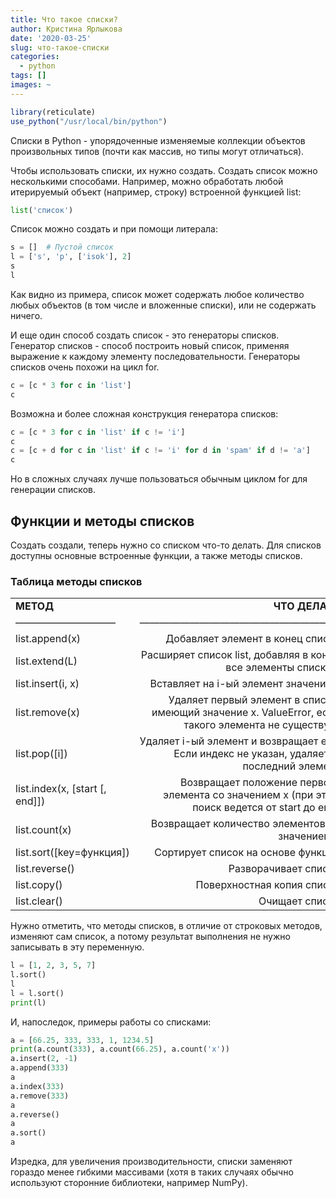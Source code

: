 ```yaml
---
title: Что такое списки?
author: Кристина Ярлыкова
date: '2020-03-25'
slug: что-такое-списки
categories:
  - python
tags: []
images: ~
---
```

```r
library(reticulate)
use_python("/usr/local/bin/python")
```

Списки в Python - упорядоченные изменяемые коллекции объектов произвольных типов (почти как массив, но типы могут отличаться).

Чтобы использовать списки, их нужно создать. Создать список можно несколькими способами. Например, можно обработать любой итерируемый объект (например, строку) встроенной функцией list:
```python
list('список')
```
Список можно создать и при помощи литерала:
```python
s = []  # Пустой список
l = ['s', 'p', ['isok'], 2]
s
l
```
Как видно из примера, список может содержать любое количество любых объектов (в том числе и вложенные списки), или не содержать ничего.

И еще один способ создать список - это генераторы списков. Генератор списков - способ построить новый список, применяя выражение к каждому элементу последовательности. Генераторы списков очень похожи на цикл for.
```python
c = [c * 3 for c in 'list']
c
```
Возможна и более сложная конструкция генератора списков:
```python
c = [c * 3 for c in 'list' if c != 'i']
c
c = [c + d for c in 'list' if c != 'i' for d in 'spam' if d != 'a']
c
```
Но в сложных случаях лучше пользоваться обычным циклом for для генерации списков.

## Функции и методы списков

Создать создали, теперь нужно со списком что-то делать. Для списков доступны основные встроенные функции, а также методы списков.

### Таблица методы списков

|                                                   |
|------------------------------|-------------------:|
|**МЕТОД**                      |**ЧТО ДЕЛАЕТ**|
------------------------------|------------------------------------------------------------|
list.append(x)	                |Добавляет элемент в конец списка|
list.extend(L)	                |Расширяет список list, добавляя в конец все элементы списка L|
list.insert(i, x)	            |Вставляет на i-ый элемент значение x|
list.remove(x)	                |Удаляет первый элемент в списке, имеющий значение x. ValueError, если такого элемента не существует|
list.pop([i])	                |Удаляет i-ый элемент и возвращает его. Если индекс не указан, удаляется последний элемент|
list.index(x, [start [, end]])	|Возвращает положение первого элемента со значением x (при этом поиск ведется от start до end)|
list.count(x)	|Возвращает количество элементов со значением x|
list.sort([key=функция])	|Сортирует список на основе функции|
list.reverse()	|Разворачивает список|
list.copy()	|Поверхностная копия списка|
list.clear()	|Очищает список|

Нужно отметить, что методы списков, в отличие от строковых методов, изменяют сам список, а потому результат выполнения не нужно записывать в эту переменную.

```python
l = [1, 2, 3, 5, 7]
l.sort()
l
l = l.sort()
print(l)
```
И, напоследок, примеры работы со списками:
```python
a = [66.25, 333, 333, 1, 1234.5]
print(a.count(333), a.count(66.25), a.count('x'))
a.insert(2, -1)
a.append(333)
a
a.index(333)
a.remove(333)
a
a.reverse()
a
a.sort()
a
```
Изредка, для увеличения производительности, списки заменяют гораздо менее гибкими массивами (хотя в таких случаях обычно используют сторонние библиотеки, например NumPy).
